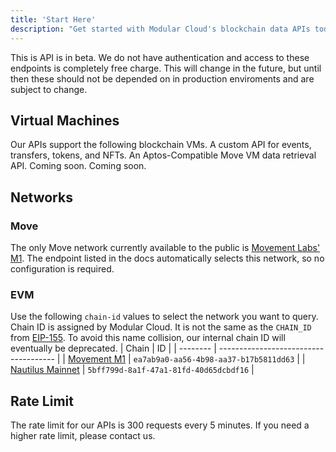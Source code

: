```yaml
---
title: 'Start Here'
description: "Get started with Modular Cloud's blockchain data APIs today."
---
```


<Note>
  This is API is in beta. We do not have authentication and access to these endpoints is completely free charge. This will change in the future, but until then these should not be depended on in production enviroments and are subject to change.
</Note>

## Virtual Machines
Our APIs support the following blockchain VMs.
<CardGroup cols={2}>
  <Card title="EVM" href="/vm-api/evm" icon="ethereum">
    A custom API for events, transfers, tokens, and NFTs.
  </Card>
  <Card title="Move" href="/vm-api/move" icon="droplet">
    An Aptos-Compatible Move VM data retrieval API.
  </Card>
  <Card title="Cosmos SDK" icon="clock">
    Coming soon.
  </Card>
  <Card title="SVM" icon="clock">
    Coming soon.
  </Card>
</CardGroup>

## Networks
### Move
The only Move network currently available to the public is [Movement Labs' M1](https://docs.movementlabs.xyz/networks/m1). The endpoint listed in the docs automatically selects this network, so no configuration is required.
### EVM
Use the following `chain-id` values to select the network you want to query.
<Note>Chain ID is assigned by Modular Cloud. It is not the same as the `CHAIN_ID` from [EIP-155](https://github.com/ethereum/EIPs/blob/master/EIPS/eip-155.md). To avoid this name collision, our internal chain ID will eventually be deprecated.</Note>
| Chain | ID                           |
| -------- | ------------------------------------- |
| [Movement M1](https://docs.movementlabs.xyz/networks/m1)     | `ea7ab9a0-aa56-4b98-aa37-b17b5811dd63`                     |
| [Nautilus Mainnet](https://docs.nautchain.xyz/nautilus-mainnet)     | `5bff799d-8a1f-47a1-81fd-40d65dcbdf16`                          |

## Rate Limit
The rate limit for our APIs is 300 requests every 5 minutes. If you need a higher rate limit, please contact us.